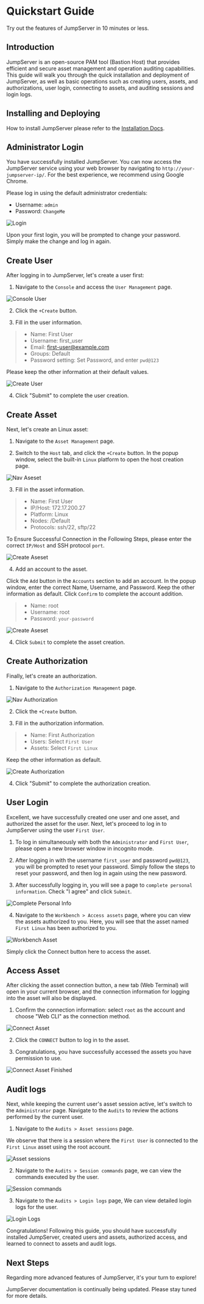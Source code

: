 # Quickstart Guide

Try out the features of JumpServer in 10 minutes or less.

## Introduction

JumpServer is an open-source PAM tool (Bastion Host) that provides efficient and secure asset management and operation auditing capabilities. This guide will walk you through the quick installation and deployment of JumpServer, as well as basic operations such as creating users, assets, and authorizations, user login, connecting to assets, and auditing sessions and login logs.


## Installing and Deploying

How to install JumpServer please refer to the [Installation Docs](/docs/installation).


## Administrator Login

You have successfully installed JumpServer. You can now access the JumpServer service using your web browser by navigating to `http://your-jumpserver-ip/`. For the best experience, we recommend using Google Chrome.

Please log in using the default administrator credentials:
- Username: `admin`
- Password: `ChangeMe`

![Login](/images/docs/quick-start/login.png)

Upon your first login, you will be prompted to change your password. Simply make the change and log in again.

## Create User

After logging in to JumpServer, let's create a user first:

1. Navigate to the `Console` and access the `User Management` page.

![Console User](/images/docs/quick-start/console-user.png)

2. Click the `+Create` button.

3. Fill in the user information.

> - Name: First User
> - Username: first_user
> - Email: first-user@example.com
> - Groups: Default
> - Password setting: Set Password, and enter `pwd@123`

Please keep the other information at their default values.

![Create User](/images/docs/quick-start/create-user.png)

4. Click "Submit" to complete the user creation.


## Create Asset

Next, let's create an Linux asset:

1. Navigate to the `Asset Management` page.

2. Switch to the `Host` tab, and click the `+Create` button. In the popup window, select the built-in `Linux` platform to open the host creation page.

![Nav Aseset](/images/docs/quick-start/nav-assets.png)

3. Fill in the asset information.

> - Name: First User
> - IP/Host: 172.17.200.27
> - Platform: Linux
> - Nodes: /Default
> - Protocols: ssh/22, sftp/22

To Ensure Successful Connection in the Following Steps, please enter the correct `IP/Host` and SSH protocol `port`.

![Create Aseset](/images/docs/quick-start/create-asset.png)

4. Add an account to the asset.

Click the `Add` button in the `Accounts` section to add an account. In the popup window, enter the correct Name, Username, and Password. Keep the other information as default.  Click `Confirm` to complete the account addition.

> - Name: root
> - Username: root
> - Password: `your-password`

![Create Aseset](/images/docs/quick-start/create-asset-add-account.png)

4. Click `Submit` to complete the asset creation.

## Create Authorization

Finally, let's create an authorization.

1. Navigate to the `Authorization Management` page.

![Nav Authorization](/images/docs/quick-start/nav-authorization.png)

2. Click the `+Create` button.

3. Fill in the authorization information.

> - Name: First Authorization
> - Users: Select `First User`
> - Assets: Select `First Linux`

Keep the other information as default.

![Create Authorization](/images/docs/quick-start/create-authorization.png)


4. Click "Submit" to complete the authorization creation.

## User Login

Excellent, we have successfully created one user and one asset, and authorized the asset for the user. Next, let's proceed to log in to JumpServer using the user `First User`.

1. To log in simultaneously with both the `Administrator` and `First User`, please open a new browser window in incognito mode.

2. After logging in with the username `first_user` and password `pwd@123`, you will be prompted to reset your password. Simply follow the steps to reset your password, and then log in again using the new password.

3. After successfully logging in, you will see a page to `complete personal information`. Check "I agree" and click `Submit`.

![Complete Personal Info](/images/docs/quick-start/complete-personal-info.png)

4. Navigate to the `Workbench > Access assets` page, where you can view the assets authorized to you. Here, you will see that the asset named `First Linux` has been authorized to you. 

![Workbench Asset](/images/docs/quick-start/workbench-assets.png)

Simply click the Connect button here to access the asset.

## Access Asset

After clicking the asset connection button, a new tab (Web Terminal) will open in your current browser, and the connection information for logging into the asset will also be displayed.

1. Confirm the connection information: select `root` as the account and choose "Web CLI" as the connection method.

![Connect Asset](/images/docs/quick-start/connect-asset.png)

2. Click the `CONNECT` button to log in to the asset.

3. Congratulations, you have successfully accessed the assets you have permission to use.

![Connect Asset Finished](/images/docs/quick-start/connect-asset-finished.png)

## Audit logs

Next, while keeping the current user's asset session active, let's switch to the `Administrator` page. Navigate to the `Audits` to review the actions performed by the current user.

1. Navigate to the `Audits > Asset sessions` page.

We observe that there is a session where the `First User` is connected to the `First Linux` asset using the root account.

![Asset sessions](/images/docs/quick-start/asset-sessions.png)


2. Navigate to the `Audits > Session commands` page, we can view the commands executed by the user.

![Session commands](/images/docs/quick-start/session-commands.png)

3. Navigate to the `Audits > Login logs` page, We can view detailed login logs for the user.

![Login Logs](/images/docs/quick-start/login-logs.png)

Congratulations! Following this guide, you should have successfully installed JumpServer, created users and assets, authorized access, and learned to connect to assets and audit logs.

## Next Steps

Regarding more advanced features of JumpServer, it's your turn to explore!

JumpServer documentation is continually being updated. Please stay tuned for more details.

